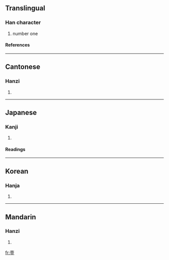 {{see|一}}

==Translingual==
===Han character===
{{Han char|rn=33|rad=士|as=09|sn=12|four=4010<sub>8</sub>|canj=土月一廿 (GBMT)}}
# number one
====References====
{{Han ref|kx=0243.100|dkj=05661|dj=0483.190|hdz=10467.100|uh=58F9|ud=22777|bh=B3FC|bd=46076}}
----
==Cantonese==
===Hanzi===
{{yue-hanzi|jyut=|y=yat1, yik1}}
# {{defn|Cantonese}}
----
==Japanese==
===Kanji===
{{ja-kanji|grade=|rs=士09}}
# {{defn|Japanese}} 
====Readings====
{{ja-readings|on=[[いち]] (ichi), [[いつ]] (itsu)|kun=[[ひとつ]] (hitotsu)}}
----
==Korean==
===Hanja===
{{ko-hanja|hangeul=일|rv=il|mr=il}}
# {{defn|Korean}}
----
==Mandarin==
===Hanzi===
{{cmn-hanzi|pin=[[yī]] ([[yi1]])|wg=i<sup>1</sup>}}
# {{defn|Mandarin}}

[[fr:壹]]